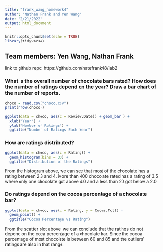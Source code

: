 ```yaml
---
title: "frank_wang_homework4"
author: "Nathan Frank and Yen Wang"
date: "2/21/2022"
output: html_document
---
```


```r
knitr::opts_chunk$set(echo = TRUE)
library(tidyverse)

```

## Team members: Yen Wang, Nathan Frank

link to github repo: https://github.com/natefrank48/lab2

### What is the overall number of chocolate bars rated? How does the number of ratings depend on the year? Draw a bar chart of the number of reports.
```r
choco = read.csv("choco.csv")
print(nrow(choco))
```
```r
ggplot(data = choco, aes(x = Review.Date)) + geom_bar() + 
  xlab("Year") + 
  ylab("Number of Ratings") + 
  ggtitle("Number of Ratings Each Year")
```


### How are ratings distributed?
```r
ggplot(data = choco, aes(x = Rating)) + 
  geom_histogram(bins = 33) + 
  ggtitle("Distribution of the Ratings")
```

From the histogram above, we can see that most of the chocolate has a rating between 2.3 and 4. More than 400 chocolate rated has a rating of 3.5 where only one chocolate got above 4.0 and a less than 20 got below a 2.0

### Do ratings depend on the cocoa percentage of a chocolate bar?
```r
ggplot(data = choco, aes(x = Rating, y = Cocoa.Pct)) + 
  geom_point() + 
  ggtitle("Cocoa Percentage vs Rating")
```
From the scatter plot above, we can conclude that the ratings do not depend on the coca percentage of a chocolate bar. Since the cocoa percentage of most chocolate is between 60 and 85 and the outliers' ratings are also in that range. 





